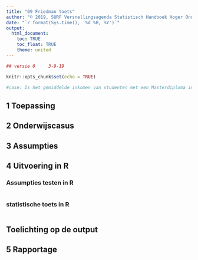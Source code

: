 ```yaml
---
title: "09 Friedman toets"
author: "© 2019, SURF Versnellingsagenda Statistisch Handboek Hoger Onderwijs"
date: "`r format(Sys.time(), '%d %B, %Y')`"
output: 
  html_document:
    toc: TRUE
    toc_float: TRUE
    theme: united
---
```


``` r
## versie 0     3-9-19
```

```r
knitr::opts_chunk$set(echo = TRUE)
```


```r
#case: Is het gemiddelde inkomen van studenten met een Masterdiploma in opleiding X gestegen tussen 1, 5 jaar en 9 jaar na het afstuderen?


```

## 1 Toepassing

## 2 Onderwijscasus

## 3 Assumpties

## 4 Uitvoering in R

### Assumpties testen in R

```r

```

### statistische toets in R

```r

```

## Toelichting op de output

## 5 Rapportage


